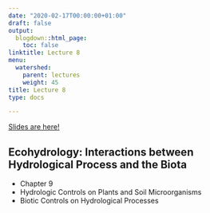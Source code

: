 ```yaml
---
date: "2020-02-17T00:00:00+01:00"
draft: false
output:
  blogdown::html_page:
    toc: false
linktitle: Lecture 8
menu:
  watershed:
    parent: lectures
    weight: 45
title: Lecture 8
type: docs

---
```


[Slides are here!](https://amurraygeo.com/slides/watershed/lecture_8_slides.html)

## Ecohydrology: Interactions between Hydrological Process and the Biota

- Chapter 9
- Hydrologic Controls on Plants and Soil Microorganisms
- Biotic Controls on Hydrological Processes